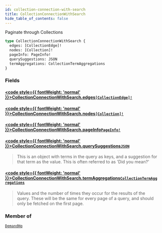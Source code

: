 ```yaml
---
id: collection-connection-with-search
title: CollectionConnectionWithSearch
hide_table_of_contents: false
---
```








Paginate through Collections

```graphql
type CollectionConnectionWithSearch {
  edges: [CollectionEdge]!
  nodes: [Collection]!
  pageInfo: PageInfo!
  querySuggestions: JSON
  termAggregations: CollectionTermAggregations
}
```


### Fields

#### [<code style={{ fontWeight: 'normal' }}>CollectionConnectionWithSearch.<b>edges</b></code>](#)<Bullet />[`[CollectionEdge]!`](/demand/api/graphql-admin/reference/objects/collection-edge) <Badge class="secondary" text="non-null"/> <Badge class="secondary" text="object"/>
> 
> 

#### [<code style={{ fontWeight: 'normal' }}>CollectionConnectionWithSearch.<b>nodes</b></code>](#)<Bullet />[`[Collection]!`](/demand/api/graphql-admin/reference/objects/collection) <Badge class="secondary" text="non-null"/> <Badge class="secondary" text="object"/>
> 
> 

#### [<code style={{ fontWeight: 'normal' }}>CollectionConnectionWithSearch.<b>pageInfo</b></code>](#)<Bullet />[`PageInfo!`](/demand/api/graphql-admin/reference/objects/page-info) <Badge class="secondary" text="non-null"/> <Badge class="secondary" text="object"/>
> 
> 

#### [<code style={{ fontWeight: 'normal' }}>CollectionConnectionWithSearch.<b>querySuggestions</b></code>](#)<Bullet />[`JSON`](/demand/api/graphql-admin/reference/scalars/json) <Badge class="secondary" text="scalar"/>
> This is an object with terms in the query as keys, and a suggestion for that
term as the value. This is often referred to as 'Did you mean?'
> 

#### [<code style={{ fontWeight: 'normal' }}>CollectionConnectionWithSearch.<b>termAggregations</b></code>](#)<Bullet />[`CollectionTermAggregations`](/demand/api/graphql-admin/reference/objects/collection-term-aggregations) <Badge class="secondary" text="object"/>
> Values and the number of times they occur for the results of the query. These
will be the same for every page of a query, and should only be fetched on the first page.
> 



### Member of

[`DemandHq`](/demand/api/graphql-admin/reference/objects/demand-hq)  <Badge class="secondary" text="object"/>



